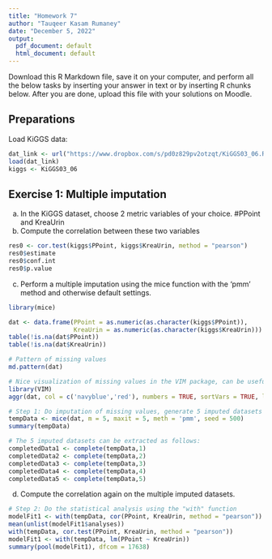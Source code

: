 ```yaml
---
title: "Homework 7"
author: "Tauqeer Kasam Rumaney"
date: "December 5, 2022"
output:
  pdf_document: default
  html_document: default
---
```


Download this R Markdown file, save it on your computer, and perform all the below tasks by inserting your answer in text or by inserting R chunks below. After you are done, upload this file with your solutions on Moodle.

## Preparations

Load KiGGS data:

```r
dat_link <- url("https://www.dropbox.com/s/pd0z829pv2otzqt/KiGGS03_06.RData?dl=1")
load(dat_link)
kiggs <- KiGGS03_06
```

## Exercise 1: Multiple imputation

a) In the KiGGS dataset, choose 2 metric variables of your choice.
#PPoint and KreaUrin
b) Compute the correlation between these two variables
```r
res0 <- cor.test(kiggs$PPoint, kiggs$KreaUrin, method = "pearson")
res0$estimate
res0$conf.int
res0$p.value
```

c) Perform a multiple imputation using the mice function with the 'pmm' method and otherwise default settings.
```r
library(mice)

dat <- data.frame(PPoint = as.numeric(as.character(kiggs$PPoint)), 
                  KreaUrin = as.numeric(as.character(kiggs$KreaUrin)))
table(!is.na(dat$PPoint))
table(!is.na(dat$KreaUrin))

# Pattern of missing values
md.pattern(dat)

# Nice visualization of missing values in the VIM package, can be useful to identify patterns of missing values
library(VIM)
aggr(dat, col = c('navyblue','red'), numbers = TRUE, sortVars = TRUE, labels = names(dat), cex.axis = 0.7, gap = 3, ylab = c("Histogram of missing data", "Pattern"))

# Step 1: Do imputation of missing values, generate 5 imputed datasets
tempData <- mice(dat, m = 5, maxit = 5, meth = 'pmm', seed = 500)
summary(tempData)

# The 5 imputed datasets can be extracted as follows:
completedData1 <- complete(tempData,1)
completedData2 <- complete(tempData,2)
completedData3 <- complete(tempData,3)
completedData4 <- complete(tempData,4)
completedData5 <- complete(tempData,5)

```

d) Compute the correlation again on the multiple imputed datasets.
```r
# Step 2: Do the statistical analysis using the "with" function
modelFit1 <- with(tempData, cor(PPoint, KreaUrin, method = "pearson"))
mean(unlist(modelFit1$analyses))
with(tempData, cor.test(PPoint, KreaUrin, method = "pearson"))
modelFit1 <- with(tempData, lm(PPoint ~ KreaUrin))
summary(pool(modelFit1), dfcom = 17638)
```

